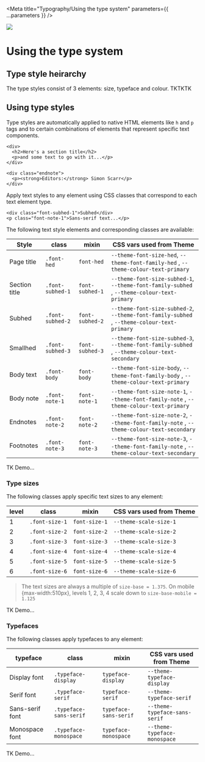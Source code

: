 
<Meta title="Typography/Using the type system" parameters={{ ...parameters }} />

![](https://graphics.thomsonreuters.com/style-assets/images/logos/reuters-graphics-logo/svg/graphics-logo-color-dark.svg)

# Using the type system

## Type style heirarchy

The type styles consist of 3 elements: size, typeface and colour. TKTKTK

## Using type styles

Type styles are automatically applied to native HTML elements like `h` and `p` tags and to certain combinations of elements that represent specific text components.

```svelte
<div>
  <h2>Here's a section title</h2>
  <p>and some text to go with it...</p>
</div>

<div class="endnote">
  <p><strong>Editors:</strong> Simon Scarr</p>
</div>
```

Apply text styles to any element using CSS classes that correspond to each text element type.

```svelte
<div class="font-subhed-1">Subhed</div>
<p class="font-note-1">Sans-serif text...</p>
```

The following text style elements and corresponding classes are available:

| Style         | class            | mixin           | CSS vars used from Theme                                                                     |
| ------------- | ---------------- | --------------- | -------------------------------------------------------------------------------------------- |
| Page title    | `.font-hed`      | `font-hed`      | `--theme-font-size-hed`, `--theme-font-family-hed` , `--theme-colour-text-primary`           |
| Section title | `.font-subhed-1` | `font-subhed-1` | `--theme-font-size-subhed-1`, `--theme-font-family-subhed` , `--theme-colour-text-primary`   |
| Subhed        | `.font-subhed-2` | `font-subhed-2` | `--theme-font-size-subhed-2`, `--theme-font-family-subhed` , `--theme-colour-text-primary`   |
| Smallhed      | `.font-subhed-3` | `font-subhed-3` | `--theme-font-size-subhed-3`, `--theme-font-family-subhed` , `--theme-colour-text-secondary` |
| Body text     | `.font-body`     | `font-body`     | `--theme-font-size-body`, `--theme-font-family-body` , `--theme-colour-text-primary`         |
| Body note     | `.font-note-1`   | `font-note-1`   | `--theme-font-size-note-1`, `--theme-font-family-note` , `--theme-colour-text-primary`       |
| Endnotes      | `.font-note-2`   | `font-note-2`   | `--theme-font-size-note-2`, `--theme-font-family-note` , `--theme-colour-text-secondary`     |
| Footnotes     | `.font-note-3`   | `font-note-3`   | `--theme-font-size-note-3`, `--theme-font-family-note` , `--theme-colour-text-secondary`     |

TK Demo...

### Type sizes

The following classes apply specific text sizes to any element:

| level | class          | mixin         | CSS vars used from Theme |
| ----- | -------------- | ------------- | ------------------------ |
| 1     | `.font-size-1` | `font-size-1` | `--theme-scale-size-1`   |
| 2     | `.font-size-2` | `font-size-2` | `--theme-scale-size-2`   |
| 3     | `.font-size-3` | `font-size-3` | `--theme-scale-size-3`   |
| 4     | `.font-size-4` | `font-size-4` | `--theme-scale-size-4`   |
| 5     | `.font-size-5` | `font-size-5` | `--theme-scale-size-5`   |
| 6     | `.font-size-6` | `font-size-6` | `--theme-scale-size-6`   |

> The text sizes are always a multiple of `size-base = 1.375`. On mobile
> {max-width:510px}, levels 1, 2, 3, 4 scale down to `size-base-mobile = 1.125`

TK Demo...

### Typefaces

The following classes apply typefaces to any element:

| typeface        | class                  | mixin                 | CSS vars used from Theme      |
| --------------- | ---------------------- | --------------------- | ----------------------------- |
| Display font    | `.typeface-display`    | `typeface-display`    | `--theme-typeface-display`    |
| Serif font      | `.typeface-serif`      | `typeface-serif`      | `--theme-typeface-serif`      |
| Sans-serif font | `.typeface-sans-serif` | `typeface-sans-serif` | `--theme-typeface-sans-serif` |
| Monospace font  | `.typeface-monospace`  | `typeface-monospace`  | `--theme-typeface-monospace`  |

TK Demo...
